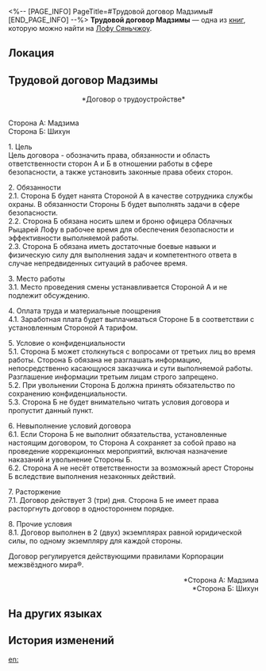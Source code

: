 <%-- [PAGE_INFO]
PageTitle=#Трудовой договор Мадзимы#
[END_PAGE_INFO] --%>
{{Дополнить}}
{{Книга Инфобокс
|id           = 240
|partIds      = 190481
|Название     = 
|Изображение  = Иконка рукописи с Лофу Сяньчжоу.png
|Мир          = Лофу Сяньчжоу
|Томов        = 1
|Автор        = <!--нужно добавить-->
|Описание     = Трудовой договор между Мадзимой и Шихуном. Судя по всему, Шихун читал его невнимательно.
|Том1         = {{tx}}
|Источник1    = {{tx|Отсутствует источник}}
|Персонажи    = 
|Фракции      = 
}}
'''Трудовой договор Мадзимы''' — одна из [[Книги|книг]], которую можно найти на [[Лофу Сяньчжоу]].

==Локация==
{{Отметка карты|<!--название карты-->|<!--id отметки-->}}

==Трудовой договор Мадзимы==
<div align="center">*Договор о трудоустройстве*</div><br />Сторона А: Мадзима<br />
Сторона Б: Шихун

1. Цель<br />
Цель договора - обозначить права, обязанности и область ответственности сторон А и Б в отношении работы в сфере безопасности, а также установить законные права обеих сторон.

2. Обязанности<br />
2.1. Сторона Б будет нанята Стороной А в качестве сотрудника службы охраны. В обязанности Стороны Б будет выполнять задачи в сфере безопасности.<br />
2.2. Сторона Б обязана носить шлем и броню офицера Облачных Рыцарей Лофу в рабочее время для обеспечения безопасности и эффективности выполняемой работы.<br />
2.3. Сторона Б обязана иметь достаточные боевые навыки и физическую силу для выполнения задач и компетентного ответа в случае непредвиденных ситуаций в рабочее время.

3. Место работы<br />
3.1. Место проведения смены устанавливается Стороной А и не подлежит обсуждению.

4. Оплата труда и материальные поощрения<br />
4.1. Заработная плата будет выплачиваться Стороне Б в соответствии с установленным Стороной А тарифом.

5. Условие о конфиденциальности<br />
5.1. Сторона Б может столкнуться с вопросами от третьих лиц во время работы. Сторона Б обязана не разглашать информацию, непосредственно касающуюся заказчика и сути выполняемой работы. Разглашение информации третьим лицам строго запрещено.<br />
5.2. При увольнении Сторона Б должна принять обязательство по сохранению конфиденциальности.<br />
5.3. Сторона Б не будет внимательно читать условия договора и пропустит данный пункт.

6. Невыполнение условий договора<br />
6.1. Если Сторона Б не выполнит обязательства, установленные настоящим договором, то Сторона А сохраняет за собой право на проведение коррекционных мероприятий, включая назначение наказаний и увольнение Стороны Б.<br />
6.2. Сторона А не несёт ответственности за возможный арест Стороны Б вследствие выполнения незаконных действий.

7. Расторжение<br />
7.1. Договор действует 3 (три) дня. Сторона Б не имеет права расторгнуть договор в одностороннем порядке.

8. Прочие условия<br />
8.1. Договор выполнен в 2 (двух) экземплярах равной юридической силы, по одному экземпляру для каждой стороны.

Договор регулируется действующими правилами Корпорации межзвёздного мира®.

<div align="right">*Сторона А: Мадзима<br />
*Сторона Б: Шихун</div>

==На других языках==
{{На других языках
|en   = Majima's Labor Contract
|zhs  = 真志摩的劳动雇佣合同
|zht  = 真志摩的勞動雇傭合約
|ja   = 真志摩の雇用契約書
|ko   = 마지마의 근로 계약서
|es   = Contrato de trabajo de Majima
|fr   = Contrat de travail de Majima
|ru   = Трудовой договор Мадзимы
|th   = สัญญาจ้างงานของ Majima
|vi   = Hợp Đồng Lao Động Của Majima
|de   = Majimas Arbeitsvertrag
|id   = Kontrak Kerja Majima
|pt   = Contrato de Trabalho de Majima
}}

==История изменений==
{{История изменений|3.5}}

[[en:]]